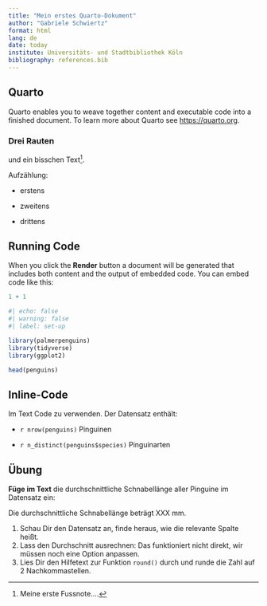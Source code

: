 ```yaml
---
title: "Mein erstes Quarto-Dokument"
author: "Gabriele Schwiertz"
format: html
lang: de
date: today
institute: Universitäts- und Stadtbibliothek Köln
bibliography: references.bib
---
```


## Quarto

Quarto enables you to weave together content and executable code into a finished document. To learn more about Quarto see <https://quarto.org>.

### Drei Rauten

und ein bisschen Text[^1].

[^1]: Meine erste Fussnote....

Aufzählung:

-   erstens

-   zweitens

-   drittens

## Running Code

When you click the **Render** button a document will be generated that includes both content and the output of embedded code. You can embed code like this:

```r
1 + 1
```

```r
#| echo: false
#| warning: false
#| label: set-up

library(palmerpenguins)
library(tidyverse)
library(ggplot2)
```

```r
head(penguins)
```

## Inline-Code

Im Text Code zu verwenden. Der Datensatz enthält:

-   `r nrow(penguins)` Pinguinen

-   `r n_distinct(penguins$species)` Pinguinarten

## Übung

**Füge im Text** die durchschnittliche Schnabellänge aller Pinguine im Datensatz ein:

Die durchschnittliche Schnabellänge beträgt XXX mm.

1.  Schau Dir den Datensatz an, finde heraus, wie die relevante Spalte heißt.
2.  Lass den Durchschnitt ausrechnen: Das funktioniert nicht direkt, wir müssen noch eine Option anpassen.
3.  Lies Dir den Hilfetext zur Funktion `round()` durch und runde die Zahl auf 2 Nachkommastellen.
